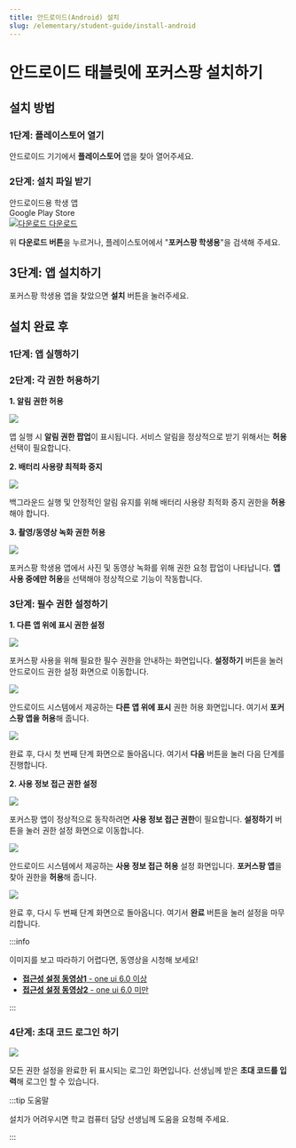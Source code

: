 ```yaml
---
title: 안드로이드(Android) 설치
slug: /elementary/student-guide/install-android
---
```



# 안드로이드 태블릿에 포커스팡 설치하기

## 설치 방법

### 1단계: 플레이스토어 열기

안드로이드 기기에서 **플레이스토어** 앱을 찾아 열어주세요.

### 2단계: 설치 파일 받기

<div class="fp-download-container fp-download-blue">
  <div>
    <div class="fp-download-title">안드로이드용 학생 앱</div>
    <div class="fp-download-desc">Google Play Store</div>
  </div>
  <a
    class="fp-download-button"
    href="https://play.google.com/store/apps/details?id=com.focuspang.student"
  >
    <img
      class="fp-download-icon"
      src="/img/download-white-icon.svg"
      alt="다운로드"
    />
    다운로드
  </a>
</div>

위 **다운로드 버튼**을 누르거나, 플레이스토어에서 "**포커스팡 학생용**"을 검색해 주세요.

## 3단계: 앱 설치하기

포커스팡 학생용 앱을 찾았으면 **설치** 버튼을 눌러주세요.

## 설치 완료 후

### 1단계: 앱 실행하기

### 2단계: 각 권한 허용하기

**1. 알림 권한 허용**

<Image src="/img/kr/elementary/student/12-001.jpg" size="lg" />

앱 실행 시 **알림 권한 팝업**이 표시됩니다. 서비스 알림을 정상적으로 받기 위해서는 **허용** 선택이 필요합니다.

**2. 배터리 사용량 최적화 중지**

<Image src="/img/kr/elementary/student/12-02.jpg" size="lg" />

백그라운드 실행 및 안정적인 알림 유지를 위해 배터리 사용량 최적화 중지 권한을 **허용**해야 합니다.

**3. 촬영/동영상 녹화 권한 허용**

<Image src="/img/kr/elementary/student/12-03.jpg" size="lg" />

포커스팡 학생용 앱에서 사진 및 동영상 녹화를 위해 권한 요청 팝업이 나타납니다. **앱 사용 중에만 허용**을 선택해야 정상적으로 기능이 작동합니다.

### 3단계: 필수 권한 설정하기

**1. 다른 앱 위에 표시 권한 설정**

<Image src="/img/kr/elementary/student/12-04.jpg" size="lg" />

포커스팡 사용을 위해 필요한 필수 권한을 안내하는 화면입니다. **설정하기** 버튼을 눌러 안드로이드 권한 설정 화면으로 이동합니다.

<Image src="/img/kr/elementary/student/12-05.jpg" size="lg" />

안드로이드 시스템에서 제공하는 **다른 앱 위에 표시** 권한 허용 화면입니다. 여기서 **포커스팡 앱을 허용**해 줍니다.

<Image src="/img/kr/elementary/student/12-04.jpg" size="lg" />

완료 후, 다시 첫 번째 단계 화면으로 돌아옵니다. 여기서 **다음** 버튼을 눌러 다음 단계를 진행합니다.

**2. 사용 정보 접근 권한 설정**

<Image src="/img/kr/elementary/student/12-06.jpg" size="lg" />

포커스팡 앱이 정상적으로 동작하려면 **사용 정보 접근 권한**이 필요합니다. **설정하기** 버튼을 눌러 권한 설정 화면으로 이동합니다.

<Image src="/img/kr/elementary/student/12-07.jpg" size="lg" />

안드로이드 시스템에서 제공하는 **사용 정보 접근 허용** 설정 화면입니다. **포커스팡 앱**을 찾아 권한을 **허용**해 줍니다.

<Image src="/img/kr/elementary/student/12-06.jpg" size="lg" />

완료 후, 다시 두 번째 단계 화면으로 돌아옵니다. 여기서 **완료** 버튼을 눌러 설정을 마무리합니다.

:::info

이미지를 보고 따라하기 어렵다면, 동영상을 시청해 보세요!

- [**접근성 설정 동영상1** - one ui 6.0 이상](https://www.youtube.com/watch?v=mmQBRfcNyAQ)
- [**접근성 설정 동영상2** - one ui 6.0 미만](https://www.youtube.com/watch?v=XBcpvCpa3nk&t=163s)

:::

### 4단계: 초대 코드 로그인 하기

<Image src="/img/kr/elementary/student/12-09.jpg" size="lg" />

모든 권한 설정을 완료한 뒤 표시되는 로그인 화면입니다. 선생님께 받은 **초대 코드를 입력**해 로그인 할 수 있습니다.

:::tip 도움말

설치가 어려우시면 학교 컴퓨터 담당 선생님께 도움을 요청해 주세요.

:::

